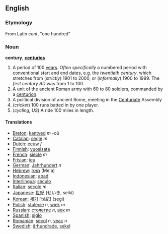 == English ==

===Etymology===
From Latin ''cent'', "one hundred"

===Noun===
'''century''', '''[[centuries]]'''

# A period of 100 [[year]]s.  ''Often specifically'' a numbered period with conventional start and end dates, e.g. the ''twentieth century'', which stretches from (''strictly'') 1901 to 2000, or (''informally'') 1900 to 1999.  The ''first century AD'' was from 1 to 100.
# A unit of the ancient Roman army with 60 to 80 soldiers, commanded by a [[centurion]].
# A political division of ancient Rome, meeting in the [[Centuriate]] Assembly
# (''cricket'') 100 runs batted in by one player.
# (''cycling, US'') A ride 100 miles in length.

====Translations====
*[[Breton]]: [[kantved]] ''m'' -où
*[[Catalan]]: [[segle]] ''m''
*[[Dutch]]: [[eeuw]] ''f''
*[[Finnish]]: [[vuosisata]]
*[[French]]: [[siècle]] ''m''
*[[Frisian]]: [[ieu]]
*[[German]]: [[Jahrhundert]] ''n''
*[[Hebrew]]: [[מאה]] (Me'a)
*[[Indonesian]]: [[abad]]
*[[Interlingua]]: [[seculo]]
*[[Italian]]: [[secolo]] ''m''
*[[Japanese]]: [[世紀]] (せいき, seiki)
*[[Korean]]: [[세기]] [世紀] (segi)
*[[Polish]]: [[stulecie]] ''n'', [[wiek]] ''m''
*[[Russian]]: [[столетие]] ''n'', [[век]] ''m''
*[[Spanish]]: [[siglo]]
*[[Romanian]]: [[secol]] ''n'', [[veac]] ''n''
*[[Swedish]]: [[århundrade]], [[sekel]]